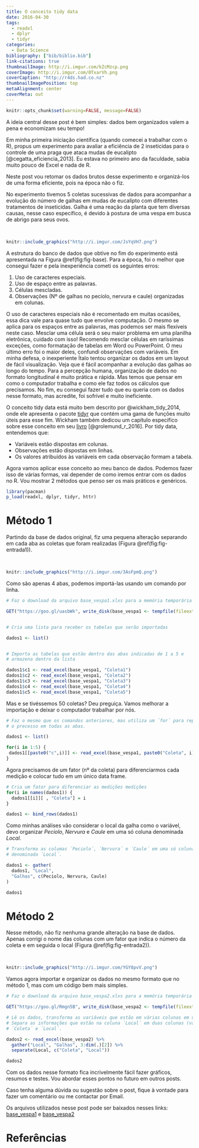 ---
title: O conceito tidy data
date: 2016-04-30
tags:
  - readxl
  - dplyr
  - tidyr
categories:
  - Data Science
bibliography: ["bib/biblio.bib"]
link-citations: true
thumbnailImage: http://i.imgur.com/kZcMzcp.png
coverImage: http://i.imgur.com/0TxarVh.png
coverCaption: "http://r4ds.had.co.nz"
thumbnailImagePosition: top
metaAlignment: center
coverMeta: out
---

```{r set, echo=FALSE, include=FALSE}
knitr::opts_chunk$set(warning=FALSE, message=FALSE)
```

A ideia central desse post é bem simples: dados bem organizados valem a pena e economizam seu tempo!

<!-- more -->

Em minha primeira iniciação científica (quando comecei a trabalhar com o R), propus um experimento para avaliar a eficiência de 2 inseticidas para o controle de uma praga que ataca mudas de eucalipto [@cegatta_eficiencia_2013]. Eu estava no primeiro ano da faculdade, sabia muito pouco de Excel e nada de R.

Neste post vou retomar os dados brutos desse experimento e organizá-los de uma forma eficiente, pois na época não o fiz.

No experimento tivemos 5 coletas sucessivas de dados para acompanhar a evolução do número de galhas em mudas de eucalipto com diferentes tratamentos de inseticidas. Galha é uma reação da planta que tem diversas causas, nesse caso específico, é devido à postura de uma vespa em busca de abrigo para seus ovos.

<br>
```{r fig-base, echo=FALSE, fig.cap="Dados brutos. Como não organizar seu banco de dados."}
knitr::include_graphics("http://i.imgur.com/JsYqVH7.png")
```

A estrutura do banco de dados que obtive no fim do experimento está apresentada na Figura \@ref(fig:fig-base). Para a época, foi o melhor que consegui fazer e pela inexperiência cometi os seguintes erros:
  
1. Uso de caracteres especiais.
2. Uso de espaço entre as palavras.
3. Células mescladas.
4. Observações (Nº de galhas no pecíolo, nervura e caule) organizadas em colunas.

O uso de caracteres especiais não é recomentado em muitas ocasiões, essa dica vale para quase tudo que envolve computação. O mesmo se aplica para os espaços entre as palavras, mas podemos ser mais flexíveis neste caso. Mesclar uma célula será o seu maior problema em uma planilha eletrônica, cuidado com isso! Recomendo mesclar células em raríssimas exceções, como formatação de tabelas em Word ou PowerPoint. O meu último erro foi o maior deles, confundi observações com variáveis. Em minha defesa, o inexperiente Ítalo tentou organizar os dados em um layout de fácil visualização. Veja que é fácil acompanhar a evolução das galhas ao longo do tempo. Para a percepção humana, organização de dados no formato longitudinal é muito prática e rápida. Mas temos que pensar em como o computador trabalha e como ele faz todos os cálculos que precisamos. No fim, eu consegui fazer tudo que eu queria com os dados nesse formato, mas acredite, foi sofrível e muito ineficiente. 

O conceito tidy data está muito bem descrito por @wickham_tidy_2014, onde ele apresenta o pacote [tidyr](https://cran.r-project.org/web/packages/tidyr/index.html) que contém uma gama de funções muito úteis para esse fim. Wickham também dedicou um capítulo específico sobre esse conceito em seu [livro](http://r4ds.had.co.nz/) [@grolemund_r_2016]. Por tidy data, entendemos que:
  
* Variáveis estão dispostas em colunas.
* Observações estão dispostas em linhas.
* Os valores atribuídos às variáveis em cada observação formam a tabela.

Agora vamos aplicar esse conceito ao meu banco de dados. Podemos fazer isso de várias formas, vai depender de como iremos entrar com os dados no R. Vou mostrar 2 métodos que penso ser os mais práticos e genéricos.

```{r pacotes}
library(pacman)
p_load(readxl, dplyr, tidyr, httr)
```

# Método 1

Partindo da base de dados original, fiz uma pequena alteração separando em cada aba as coletas que foram realizadas (Figura \@ref(fig:fig-entrada1)).

<br>
```{r fig-entrada1, echo=FALSE, fig.cap="Modificação do banco de dados original para ser importado no R. Divisão das coletas em abas."}
knitr::include_graphics("http://i.imgur.com/3AsFpmQ.png")
```

Como são apenas 4 abas, podemos importá-las usando um comando por linha.

```{r, nclude=FALSE}
# Faz o download da arquivo base_vespa1.xlxs para a memória temporária

GET("https://goo.gl/uasbWk", write_disk(base_vespa1 <- tempfile(fileext = ".xlsx")))


# Cria uma lista para receber os tabelas que serão importadas

dados1 <- list() 


# Importa as tabelas que estão dentro das abas indicadas de 1 a 5 e
# armazena dentro da lista

dados1$c1 <- read_excel(base_vespa1, "Coleta1")
dados1$c2 <- read_excel(base_vespa1, "Coleta2")
dados1$c3 <- read_excel(base_vespa1, "Coleta3")
dados1$c4 <- read_excel(base_vespa1, "Coleta4")
dados1$c5 <- read_excel(base_vespa1, "Coleta5")
```

Mas e se tivéssemos 50 coletas? Deu preguiça. Vamos melhorar a importação e deixar o computador trabalhar por nós.

```{r}
# Faz o mesmo que os comandos anteriores, mas utiliza um ´for´ para repetir 
# o precesso em todas as abas. 

dados1 <- list()

for(i in 1:5) {
 dados1[[paste0("c",i)]] <- read_excel(base_vespa1, paste0("Coleta", i))
}
```

Agora precisamos de um fator (nº da coleta) para diferenciarmos cada medição e colocar tudo em um único data frame.

```{r}
# Cria um fator para diferenciar as medições medições 
for(i in names(dados1)) {
  dados1[[i]][ , "Coleta"] = i  
}

dados1 <- bind_rows(dados1)
```

Como minhas análises vão considerar o local da galha como o variável, devo organizar *Peciolo*, *Nervura* e *Caule* em uma só coluna denominada *Local*.

```{r}
# Transforma as columas ´Peciolo´, ´Nervura´ e ´Caule´ em uma só coluna
# denominada ´Local´.

dados1 <- gather(
  dados1, "Local",
  "Galhas", c(Peciolo, Nervura, Caule)
)

dados1
```

# Método 2

Nesse método, não fiz nenhuma grande alteração na base de dados. Apenas corrigi o nome das colunas com um fator que indica o número da coleta e em seguida o local (Figura \@ref(fig:fig-entrada2)).

<br>
```{r fig-entrada2, echo=FALSE, fig.cap="Modificação do banco de dados original para ser importado no R. Alteração dos nomes das colunas."}
knitr::include_graphics("http://i.imgur.com/YGY8pvV.png")
```

Vamos agora importar e organizar os dados no mesmo formato que no método 1, mas com um código bem mais simples.

```{r, include=FALSE}
# Faz o download da arquivo base_vespa2.xlxs para a memória temporária

GET("https://goo.gl/Rmgn5B", write_disk(base_vespa2 <- tempfile(fileext = ".xlsx")))
```

```{r}
# Lê os dados, transforma as variáveis que estão em várias colunas em uma só e
# Separa as informações que estão na coluna ´Local´ em duas colunas (variáveis)
# ´Coleta´ e ´Local´.

dados2 <- read_excel(base_vespa2) %>%
  gather("Local", "Galhas", 3:dim(.)[2]) %>%
  separate(Local, c("Coleta", "Local"))

dados2
```

Com os dados nesse formato fica incrivelmente fácil fazer gráficos, resumos e testes. Vou abordar esses pontos no futuro em outros posts.

Caso tenha alguma dúvida ou sugestão sobre o post, fique à vontade para fazer um comentário ou me contactar por Email.

Os arquivos utilizados nesse post pode ser baixados nesses links: [base_vespa1](https://goo.gl/Av1fHP) e [base_vespa2](https://goo.gl/2AOmhx)

# Referências

